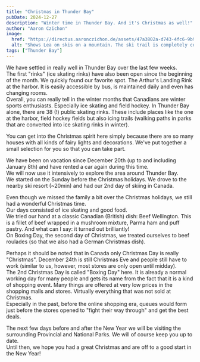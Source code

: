 ```yaml
---
title: "Christmas in Thunder Bay"
pubDate: 2024-12-27
description: "Winter time in Thunder Bay. And it's Christmas as well!"
author: "Aaron Czichon"
image:
  href: "https://directus.aaronczichon.de/assets/47a3802a-d743-4fc6-9b96-e20738e9ccc0.jpg?quality=70&width=1600"
  alt: "Shows Lea on skis on a mountain. The ski trail is completely covered with snow and no others are skiing."
tags: ["Thunder Bay"]
---
```



We have settled in really well in Thunder Bay over the last few weeks.    
The first "rinks" (ice skating rinks) have also been open since the beginning of the month. We quickly found our favorite spot. The Arthur's Landing Rink at the harbor. It is easily accessible by bus, is maintained daily and even has changing rooms.   
Overall, you can really tell in the winter months that Canadians are winter sports enthusiasts. Especially ice skating and field hockey. In Thunder Bay alone, there are 38 (!) public skating rinks. These include places like the one at the harbor, field hockey fields but also icing trails (walking paths in parks that are converted into ice skating rinks in winter).

You can get into the Christmas spirit here simply because there are so many houses with all kinds of fairy lights and decorations. We've put together a small selection for you so that you can take part.

<DirectusGallery folderName="53 Thunder Bay Christmas" />

We have been on vacation since December 20th (up to and including January 8th) and have rented a car again during this time.   
We will now use it intensively to explore the area around Thunder Bay.   
We started on the Sunday before the Christmas holidays. We drove to the nearby ski resort (~20min) and had our 2nd day of skiing in Canada.

Even though we missed the family a bit over the Christmas holidays, we still had a wonderful Christmas time.    
Our days consisted of ice skating and good food.   
We tried our hand at a classic Canadian (British) dish: Beef Wellington. This is a fillet of beef wrapped in a mushroom mixture, Parma ham and puff pastry. And what can I say: it turned out brilliantly!   
On Boxing Day, the second day of Christmas, we treated ourselves to beef roulades (so that we also had a German Christmas dish).

Perhaps it should be noted that in Canada only Christmas Day is really "Christmas". December 24th is still Christmas Eve and people still have to work (similar to us, however, most stores are only open until midday).    
The 2nd Christmas Day is called "Boxing Day" here. It is already a normal working day for many people and gets its name from the fact that it is a kind of shopping event. Many things are offered at very low prices in the shopping malls and stores. Virtually everything that was not sold at Christmas.   
Especially in the past, before the online shopping era, queues would form just before the stores opened to "fight their way through" and get the best deals.

The next few days before and after the New Year we will be visiting the surrounding Provincial and National Parks. We will of course keep you up to date.   
Until then, we hope you had a great Christmas and are off to a good start in the New Year!